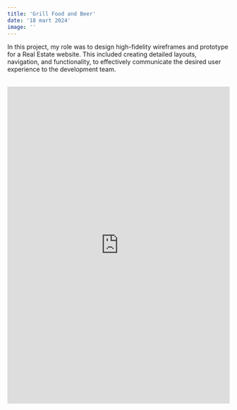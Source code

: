```yaml
---
title: 'Grill Food and Beer'
date: '18 mart 2024'
image: ''
---
```

<Cover srcImg="/projects/realestate/cover.jpg"/>
<ContentWrap>
  <AboutProject 
    title='Real Estate' 
    link="" 
    roles={['Wireframes', 'Prototyping']}
    client="Real Estate" 
    date='Apr 2019'
  >
    <p>In this project, my role was to design high-fidelity wireframes and prototype for a Real Estate website. This included creating detailed layouts, navigation, and functionality, to effectively communicate the desired user experience to the development team.</p>
  </AboutProject>
  <Splitter height="100" />
  <Heading text="Home Page"/>
  <Splitter height="50" />
  <Img srcImg="/projects/realestate/home.jpg" />
  <Splitter height="100" />
  <Heading text="Listings Page"/>
  <Splitter height="50" />
  <Img srcImg="/projects/realestate/listing.jpg" />
  <Splitter height="100" />
  <Heading text="Listing Details Page"/>
  <Splitter height="50" />
  <Img srcImg="/projects/realestate/details.jpg" />
  <Splitter height="100" /> 
  <Heading text="User Account Page"/>
  <Splitter height="50" />
  <Img srcImg="/projects/realestate/profile.png" />
  <Splitter height="100" /> 
  <Heading text="Homepage Prototype (Video)"/>
  <Splitter height="50" />
  <iframe width="100%" height="720" src="https://www.youtube.com/embed/zd7An09z_eE" title="YouTube video player" frameBorder="0" allow="accelerometer; autoplay; clipboard-write; encrypted-media; gyroscope; picture-in-picture; web-share" allowFullScreen></iframe>
  <Splitter height="120" />
  <NextProject link="/projects/artdeco" projectTitle="Artdeco"/>
</ContentWrap>